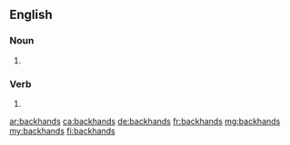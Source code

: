 ==English==

===Noun===
{{head|en|plural}}

# {{plural of|backhand|lang=en}}

===Verb===
{{head|en|verb form}}

# {{en-third-person singular of|backhand}}

[[ar:backhands]]
[[ca:backhands]]
[[de:backhands]]
[[fr:backhands]]
[[mg:backhands]]
[[my:backhands]]
[[fi:backhands]]